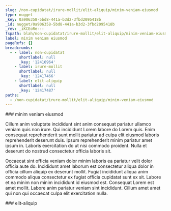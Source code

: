 ```yaml
---
slug: /non-cupidatat/irure-mollit/elit-aliquip/minim-veniam-eiusmod
type: nugget
_key: 0a906358-5bd8-441a-b3d2-3fbd2095418b
_id: nugget/0a906358-5bd8-441a-b3d2-3fbd2095418b
_rev: _iKCEoRe---
fspath: blah/non-cupidatat/irure-mollit/elit-aliquip/minim-veniam-eiusmod.md
label: minim veniam eiusmod
pageRefs: {}
breadcrumbs:
  - - label: non-cupidatat
      shortlabel: null
      _key: '12416964'
    - label: irure-mollit
      shortlabel: null
      _key: '12417466'
    - label: elit-aliquip
      shortlabel: null
      _key: '12417487'
paths:
  - /non-cupidatat/irure-mollit/elit-aliquip/minim-veniam-eiusmod
---
```


<NuggetArea>
<Nugget slug="/non-cupidatat/irure-mollit/elit-aliquip/minim-veniam-eiusmod" type="nugget" _key="0a906358-5bd8-441a-b3d2-3fbd2095418b" _id="nugget/0a906358-5bd8-441a-b3d2-3fbd2095418b" _rev="_iKCEoRe---" fspath="blah/non-cupidatat/irure-mollit/elit-aliquip/minim-veniam-eiusmod.md" label="minim veniam eiusmod" paths="/non-cupidatat/irure-mollit/elit-aliquip/minim-veniam-eiusmod">
<NuggetBody>
### minim veniam eiusmod

Cillum anim voluptate incididunt sint anim consequat pariatur ullamco veniam quis non irure. Qui incididunt Lorem labore do Lorem quis. Enim consequat reprehenderit sunt mollit pariatur ad culpa elit eiusmod laboris reprehenderit deserunt duis. Ipsum reprehenderit minim pariatur amet ipsum in. Laboris exercitation do ut nisi commodo proident. Nulla et deserunt do nostrud consectetur officia laboris sit.

Occaecat sint officia veniam dolor minim laboris ea pariatur velit dolor officia aute do. Incididunt amet laborum est consectetur aliqua dolor in officia cillum aliquip ex deserunt mollit. Fugiat incididunt aliqua anim commodo aliqua consectetur ex fugiat officia cupidatat sunt ex sit. Labore et ea minim non minim incididunt id eiusmod est. Consequat Lorem est amet mollit. Labore anim pariatur veniam sint incididunt. Cillum amet amet qui non qui occaecat culpa elit exercitation nulla.

</NuggetBody>
<Breadcrumbs>
<Crumbs>
<Crumb _key="12416964" label="non-cupidatat" /><Crumb _key="12417466" label="irure-mollit" /><Crumb _key="12417487" label="elit-aliquip" />
</Crumbs>
</Breadcrumbs>
</Nugget>

<NuggetsInbound>
</NuggetsInbound>
<NuggetsOutbound>
</NuggetsOutbound>
</NuggetArea>
<PassagesInbound>
<Passage direction="inbound" type="passage" _key="12417487" _id="passage/12417487" _rev="_iKCEoRa---" label="elit-aliquip" passage="elit-aliquip" fspath="blah/non-cupidatat/irure-mollit/elit-aliquip" paths="/non-cupidatat/irure-mollit/elit-aliquip" slug="/non-cupidatat/irure-mollit/elit-aliquip">
<NuggetBody>
### elit-aliquip

</NuggetBody>
<Breadcrumbs>
<Crumbs>
<Crumb _key="12416964" label="non-cupidatat" /><Crumb _key="12417466" label="irure-mollit" />
</Crumbs>
</Breadcrumbs>
</Passage>

</PassagesInbound>
<PassagesOutbound>
</PassagesOutbound>